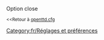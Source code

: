 {{fr/Amorce}}
Option close

<small><<Retour à [[Main/fr/Openttd.cfg|openttd.cfg]]</small>
[[Category:fr/Réglages et préférences]]